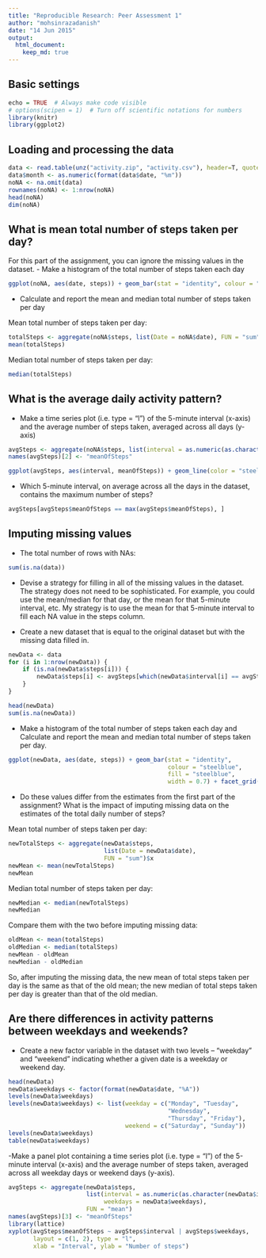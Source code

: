 ```yaml
---
title: "Reproducible Research: Peer Assessment 1"
author: "mohsinrazadanish"
date: "14 Jun 2015"
output: 
  html_document:
    keep_md: true
---
```


## Basic settings
```r
echo = TRUE  # Always make code visible
# options(scipen = 1)  # Turn off scientific notations for numbers
library(knitr)
library(ggplot2)
```

## Loading and processing the data
```r
data <- read.table(unz("activity.zip", "activity.csv"), header=T, quote="\"", sep=",")
data$month <- as.numeric(format(data$date, "%m"))
noNA <- na.omit(data)
rownames(noNA) <- 1:nrow(noNA)
head(noNA)
dim(noNA)

```


## What is mean total number of steps taken per day?

For this part of the assignment, you can ignore the missing values in the dataset.
- Make a histogram of the total number of steps taken each day

```r

ggplot(noNA, aes(date, steps)) + geom_bar(stat = "identity", colour = "steelblue", fill = "steelblue", width = 0.7) + facet_grid(. ~ month, scales = "free") + labs(title = "Histogram of Total Number of Steps Taken Each Day", x = "Date", y = "Total number of steps")

```


- Calculate and report the mean and median total number of steps taken per day

Mean total number of steps taken per day:

```r
totalSteps <- aggregate(noNA$steps, list(Date = noNA$date), FUN = "sum")$x
mean(totalSteps)

```

Median total number of steps taken per day:

```r
median(totalSteps)

```

## What is the average daily activity pattern?

- Make a time series plot (i.e. type = "l") of the 5-minute interval (x-axis) and the average number of steps taken, averaged across all days (y-axis)

```r
avgSteps <- aggregate(noNA$steps, list(interval = as.numeric(as.character(noNA$interval))), FUN = "mean")
names(avgSteps)[2] <- "meanOfSteps"

ggplot(avgSteps, aes(interval, meanOfSteps)) + geom_line(color = "steelblue", size = 0.8) + labs(title = "Time Series Plot of the 5-minute Interval", x = "5-minute intervals", y = "Average Number of Steps Taken")

```

- Which 5-minute interval, on average across all the days in the dataset, contains the maximum number of steps?
```r
avgSteps[avgSteps$meanOfSteps == max(avgSteps$meanOfSteps), ]

```

## Imputing missing values

- The total number of rows with NAs:

```r
sum(is.na(data))

```

- Devise a strategy for filling in all of the missing values in the dataset. The strategy does not need to be sophisticated. For example, you could use the mean/median for that day, or the mean for that 5-minute interval, etc.
My strategy is to use the mean for that 5-minute interval to fill each NA value in the steps column.

- Create a new dataset that is equal to the original dataset but with the missing data filled in.

```r
newData <- data 
for (i in 1:nrow(newData)) {
    if (is.na(newData$steps[i])) {
        newData$steps[i] <- avgSteps[which(newData$interval[i] == avgSteps$interval), ]$meanOfSteps
    }
}

head(newData)
sum(is.na(newData))

```

- Make a histogram of the total number of steps taken each day and Calculate and report the mean and median total number of steps taken per day.

```r
ggplot(newData, aes(date, steps)) + geom_bar(stat = "identity",
                                             colour = "steelblue",
                                             fill = "steelblue",
                                             width = 0.7) + facet_grid(. ~ month, scales = "free") + labs(title = "Histogram of Total Number of Steps Taken Each Day (no missing data)", x = "Date", y = "Total number of steps")

```

- Do these values differ from the estimates from the first part of the assignment? What is the impact of imputing missing data on the estimates of the total daily number of steps?

Mean total number of steps taken per day:


```r
newTotalSteps <- aggregate(newData$steps, 
                           list(Date = newData$date), 
                           FUN = "sum")$x
newMean <- mean(newTotalSteps)
newMean

```

Median total number of steps taken per day:

```r
newMedian <- median(newTotalSteps)
newMedian

```

Compare them with the two before imputing missing data:

```r
oldMean <- mean(totalSteps)
oldMedian <- median(totalSteps)
newMean - oldMean
newMedian - oldMedian

```

So, after imputing the missing data, the new mean of total steps taken per day is the same as that of the old mean; the new median of total steps taken per day is greater than that of the old median.

## Are there differences in activity patterns between weekdays and weekends?

- Create a new factor variable in the dataset with two levels -- "weekday" and "weekend" indicating whether a given date is a weekday or weekend day.

```r
head(newData)
newData$weekdays <- factor(format(newData$date, "%A"))
levels(newData$weekdays)
levels(newData$weekdays) <- list(weekday = c("Monday", "Tuesday",
                                             "Wednesday", 
                                             "Thursday", "Friday"),
                                 weekend = c("Saturday", "Sunday"))
levels(newData$weekdays)
table(newData$weekdays)

```

-Make a panel plot containing a time series plot (i.e. type = "l") of the 5-minute interval (x-axis) and the average number of steps taken, averaged across all weekday days or weekend days (y-axis).

```r
avgSteps <- aggregate(newData$steps, 
                      list(interval = as.numeric(as.character(newData$interval)), 
                           weekdays = newData$weekdays),
                      FUN = "mean")
names(avgSteps)[3] <- "meanOfSteps"
library(lattice)
xyplot(avgSteps$meanOfSteps ~ avgSteps$interval | avgSteps$weekdays, 
       layout = c(1, 2), type = "l", 
       xlab = "Interval", ylab = "Number of steps")
```

